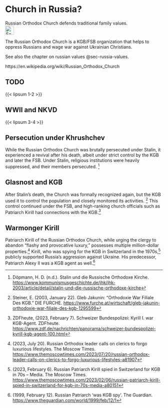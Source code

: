 # Church in Russia? {#sec-church-russia}

::: {.callout-caution title="Myth"}
Russian Orthodox Church defends traditional family values.
[<br>![Search for topic in EUvsDisinfo](../all_common_img/EUvsDisinfo_400x240.jpg){height=2em}](https://euvsdisinfo.eu/disinformation-cases/?text=church%20russia&sort=relevance)
:::

::: {.callout-tip title="Truth"}
The Russian Orthodox Church is a KGB/FSB organization that helps to oppress Russians and wage war against Ukrainian Christians.
:::

See also the chapter on russian values @sec-russia-values.



https://en.wikipedia.org/wiki/Russian_Orthodox_Church

## TODO

{{< lipsum 1-2 >}}

## WWII and NKVD

{{< lipsum 3-4 >}}

## Persecution under Khrushchev

While the Russian Orthodox Church was brutally persecuted under Stalin, it experienced a revival after his death, albeit under strict control by the KGB and later the FSB. Under Stalin, religious institutions were heavily suppressed, and their members persecuted. [^262]

## Glasnost and KGB

After Stalin's death, the Church was formally recognized again, but the KGB used it to control the population and closely monitored its activities. [^263] This control continued under the FSB, and high-ranking church officials such as Patriarch Kirill had connections with the KGB.[^264] 

## Warmonger Kirill

Patriarch Kirill of the Russian Orthodox Church, while urging the clergy to abandon “flashy and provocative luxury,” possesses multiple million-dollar properties.[^265] Kirill, who was spying for the KGB in Switzerland in the 1970s,[^266] publicly supported Russia’s aggression against Ukraine. His predecessor, Patriarch Alexy II was a KGB agent as well.[^267]



[^262]:  Döpmann, H. D. (n.d.). Stalin und die Russische Orthodoxe Kirche. [https://www.kommunismusgeschichte.de/jhk/jhk-2003/article/detail/stalin-und-die-russische-orthodoxe-kirche](https://www.kommunismusgeschichte.de/jhk/jhk-2003/article/detail/stalin-und-die-russische-orthodoxe-kirche)

[^263]:  Steiner, E. (2003, January 22).  Gleb Jakunin: “Orthodoxie War Filiale Des KGB. ” DIE FURCHE. [https://www.furche.at/wirtschaft/gleb-jakunin-orthodoxie-war-filiale-des-kgb-1295599](https://www.furche.at/wirtschaft/gleb-jakunin-orthodoxie-war-filiale-des-kgb-1295599) 

[^264]:  ZDFheute, (2023, February 7). Schweizer Bundespolizei: Kyrill I. war KGB-Agent. ZDFheute. [https://www.zdf.de/nachrichten/panorama/schweizer-bundespolizei-kyrill-kgb-agent-100.html](https://www.zdf.de/nachrichten/panorama/schweizer-bundespolizei-kyrill-kgb-agent-100.html) 

[^265]:  (2023, July 20). Russian Orthodox leader calls on clerics to forgo luxurious lifestyles. The Moscow Times. [https://www.themoscowtimes.com/2023/07/20/russian-orthodox-leader-calls-on-clerics-to-forgo-luxurious-lifestyles-a81907](https://www.themoscowtimes.com/2023/07/20/russian-orthodox-leader-calls-on-clerics-to-forgo-luxurious-lifestyles-a81907) 

[^266]:  (2023, February 6). Russian Patriarch Kirill spied in Switzerland for KGB in 70s – Media. The Moscow Times. [https://www.themoscowtimes.com/2023/02/06/russian-patriarch-kirill-spied-in-switzerland-for-kgb-in-70s-media-a80151](https://www.themoscowtimes.com/2023/02/06/russian-patriarch-kirill-spied-in-switzerland-for-kgb-in-70s-media-a80151) 

[^267]:  (1999, February 12). Russian Patriarch 'was KGB spy'. The Guardian. [https://www.theguardian.com/world/1999/feb/12/1](https://www.theguardian.com/world/1999/feb/12/1) 

